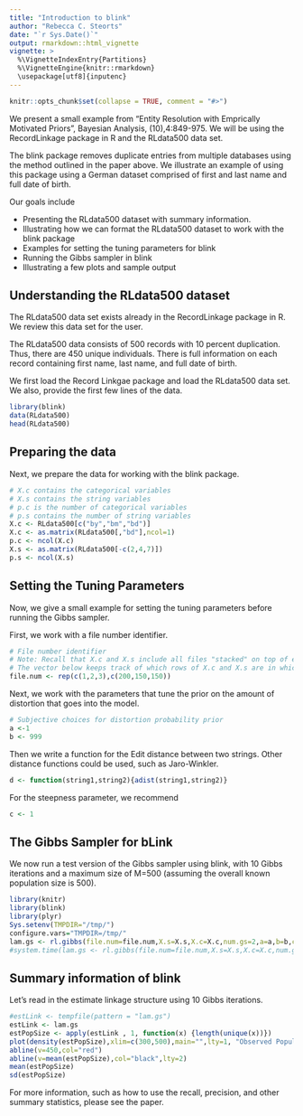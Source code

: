 ```yaml
---
title: "Introduction to blink"
author: "Rebecca C. Steorts"
date: "`r Sys.Date()`"
output: rmarkdown::html_vignette
vignette: >
  %\VignetteIndexEntry{Partitions}
  %\VignetteEngine{knitr::rmarkdown}
  \usepackage[utf8]{inputenc}
---
```


```r
knitr::opts_chunk$set(collapse = TRUE, comment = "#>")
```

We present a small example from "Entity Resolution with Emprically Motivated Priors", Bayesian Analysis, (10),4:849-975. We will be using the RecordLinkage package in R and the RLdata500 data set. 

The blink package removes duplicate entries from multiple databases using the method outlined in the paper above. We illustrate an example of using this package using a German dataset comprised of first and last name and full date of birth.

Our goals include

- Presenting the RLdata500 dataset with summary information.
- Illustrating how we can format the RLdata500 dataset to work with the blink package
- Examples for setting the tuning parameters for blink
- Running the Gibbs sampler in blink
- Illustrating a few plots and sample output

## Understanding the RLdata500 dataset

The RLdata500 data set exists already in the RecordLinkage package in R. We review this data set for the user. 

The RLdata500 data consists of 500 records with 10 percent duplication. Thus, there are 450 unique individuals. There is full information on each record containing first name, last name, and full date of birth. 

We first load the Record Linkgae package and load the RLdata500 data set. We also, provide the first few lines of the data. 

```r
library(blink)
data(RLdata500)
head(RLdata500)
```

## Preparing the data

Next, we prepare the data for working with the blink package. 

```r
# X.c contains the categorical variables
# X.s contains the string variables 
# p.c is the number of categorical variables
# p.s contains the number of string variables
X.c <- RLdata500[c("by","bm","bd")]
X.c <- as.matrix(RLdata500[,"bd"],ncol=1)
p.c <- ncol(X.c)
X.s <- as.matrix(RLdata500[-c(2,4,7)])
p.s <- ncol(X.s)
```

## Setting the Tuning Parameters

Now, we give a small example for setting the tuning parameters before running the Gibbs sampler.

First, we work with a file number identifier.
```r
# File number identifier
# Note: Recall that X.c and X.s include all files "stacked" on top of each other.
# The vector below keeps track of which rows of X.c and X.s are in which files.
file.num <- rep(c(1,2,3),c(200,150,150))
```

Next, we work with the parameters that tune the prior on the amount of distortion that goes into the model. 
```r
# Subjective choices for distortion probability prior
a <-1
b <- 999
```

Then we write a function for the Edit distance between two strings. Other distance functions could be used, such as Jaro-Winkler.  
```r
d <- function(string1,string2){adist(string1,string2)}
```

For the steepness parameter, we recommend
```r
c <- 1
```

## The Gibbs Sampler for bLink
We now run a test version of the Gibbs sampler using blink, with 10 Gibbs iterations and a maximum size of M=500 (assuming the overall known population size is 500).

```r
library(knitr)
library(blink)
library(plyr)
Sys.setenv(TMPDIR="/tmp/")
configure.vars="TMPDIR=/tmp/"
lam.gs <- rl.gibbs(file.num=file.num,X.s=X.s,X.c=X.c,num.gs=2,a=a,b=b,c=c,d=d, M=500)
#system.time(lam.gs <- rl.gibbs(file.num=file.num,X.s=X.s,X.c=X.c,num.gs=2,a=a,b=b,c=c,d=d, M=500))
```

## Summary information of blink

Let's read in the estimate linkage structure using 10 Gibbs iterations.

```r
#estLink <- tempfile(pattern = "lam.gs")
estLink <- lam.gs
estPopSize <- apply(estLink , 1, function(x) {length(unique(x))})
plot(density(estPopSize),xlim=c(300,500),main="",lty=1, "Observed Population Size", ylim= c(0,1))
abline(v=450,col="red")
abline(v=mean(estPopSize),col="black",lty=2)
mean(estPopSize)
sd(estPopSize)
```

For more information, such as how to use the recall, precision, and other summary statistics, please see the paper.

